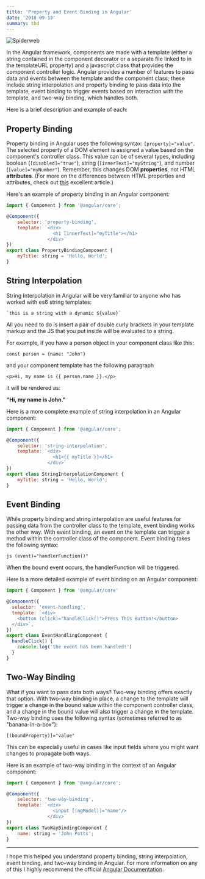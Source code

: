 ```yaml
---
title: 'Property and Event Binding in Angular'
date: '2018-09-13'
summary: tbd
---
```


![Spiderweb](/static/images/data-binding-chart.jpg)

In the Angular framework, components are made with a template (either a string contained in the component decorator or a separate file linked to in the templateURL property) and a javascript class that provides the component controller logic. Angular provides a number of features to pass data and events between the template and the component class; these include string interpolation and property binding to pass data into the template, event binding to trigger events based on interaction with the template, and two-way binding, which handles both.

Here is a brief description and example of each:

## Property Binding

Property binding in Angular uses the following syntax: `[property]="value"`. The selected property of a DOM element is assigned a value based on the component's controller class. This value can be of several types, including boolean (`[disabled]="true"`), string (`[innerText]="myString"`), and number (`[value]="myNumber"`). Remember, this changes DOM **properties**, not HTML **attributes**. (For more on the differences between HTML properties and attributes, check out [this](https://javascript.info/dom-attributes-and-properties) excellent article.)

Here's an example of property binding in an Angular component:

```js
import { Component } from '@angular/core';

@Component({
    selector: 'property-binding',
    template: `<div>
                 <h1 [innerText]="myTitle"></h1>
               </div>`
})
export class PropertyBindingComponent {
    myTitle: string = 'Hello, World';
}
```

## String Interpolation

String Interpolation in Angular will be very familiar to anyone who has worked with es6 string templates:

`` `this is a string with a dynamic ${value}` ``

All you need to do is insert a pair of double curly brackets in your template markup and the JS that you put inside will be evaluated to a string.

For example, if you have a person object in your component class like this:

`const person = {name: "John"}`

and your component template has the following paragraph

`<p>Hi, my name is {{ person.name }}.</p>`

it will be rendered as:

**"Hi, my name is John."**

Here is a more complete example of string interpolation in an Angular component:

```js
import { Component } from '@angular/core';

@Component({
    selector: 'string-interpolation',
    template: `<div>
                 <h1>{{ myTitle }}</h1>
               </div>`
})
export class StringInterpolationComponent {
    myTitle: string = 'Hello, World';
}
```

## Event Binding

While property binding and string interpolation are useful features for passing data from the controller class to the template, event binding works the other way. With event binding, an event on the template can trigger a method within the controller class of the component. Event binding takes the following syntax:

`js (event)="handlerFunction()" `

When the bound event occurs, the handlerFunction will be triggered.

Here is a more detailed example of event binding on an Angular component:

```js
import { Component } from '@angular/core'

@Component({
  selector: 'event-handling',
  template: `<div>
    <button (click)="handleClick()">Press This Button!</button>
  </div>`,
})
export class EventHandlingComponent {
  handleClick() {
    console.log('the event has been handled!')
  }
}
```

## Two-Way Binding

What if you want to pass data both ways? Two-way binding offers exactly that option. With two-way binding in place, a change to the template will trigger a change in the bound value within the component controller class, and a change in the bound value will also trigger a change in the template. Two-way binding uses the following syntax (sometimes referred to as "banana-in-a-box"):

`[(boundProperty)]="value"`

This can be especially useful in cases like input fields where you might want changes to propagate both ways.

Here is an example of two-way binding in the context of an Angular component:

```js
import { Component } from '@angular/core';

@Component({
    selector: 'two-way-binding',
    template: `<div>
                 <input [(ngModel)]="name"/>
               </div>`
})
export class TwoWayBindingComponent {
    name: string = 'John Potts';
}
```

---

I hope this helped you understand property binding, string interpolation, event binding, and two-way binding in Angular. For more information on any of this I highly recommend the official [Angular Documentation](https://angular.io/docs).

